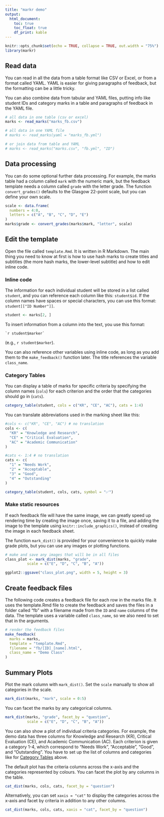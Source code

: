---
title: "markr demo"
output: 
  html_document:
    toc: true
    toc_float: true
    df_print: kable
---

```{r setup, include=FALSE}
knitr::opts_chunk$set(echo = TRUE, collapse = TRUE, out.width = "75%")
library(markr)
```

## Read data

You can read in all the data from a table format like CSV or Excel, or from a format called YAML. YAML is easier for giving paragraphs of feedback, but the formatting can be a little tricky.

You can also combine data from tabular and YAML files, putting info like student IDs and category marks in a table and paragraphs of feedback in the YAML file.

```{r}
# all data in one table (csv or excel)
marks <- read_marks("marks_fb.csv")

# all data in one YAML file
# marks <- read_marks(yaml = "marks_fb.yml")

# or join data from table and YAML
# marks <- read_marks("marks.csv", "fb.yml", "ID")
```


## Data processing 

You can do some optional further data processing. For example, the marks table had a column called `mark` with the numeric mark, but the feedback template needs a column called `grade` with the letter grade. The function `convert_grades()` defaults to the Glasgow 22-point scale, but you can define your own scale.

```{r}
scale <- data.frame(
  numbers = 4:0,
  letters = c("A", "B", "C", "D", "E")
)
marks$grade <- convert_grades(marks$mark, "letter", scale)
```

## Edit the template

Open the file called `template.Rmd`. It is written in R Markdown. The main thing you need to know at first is how to use hash marks to create titles and subtitles (the more hash marks, the lower-level subtitle) and how to edit inline code.

### Inline code

The information for each individual student will be stored in a list called `student`, and you can reference each column like this: `student$id`. If the column names have spaces or special characters, you can use this format: `student[["ID Number"]]`.

```{r, echo = FALSE}
student <- marks[2, ]
```

To insert information from a column into the text, you use this format: 
<!-- the next line makes this look correct when this document is knit to HTML -->
```
`r student$marker`
```
<!-- the next line shows how it should look in the Rmd file -->
(e.g., `r student$marker`).

You can also reference other variables using inline code, as long as you add them to the `make_feedback()` function later. The title references the variable `class_name`.


### Category Tables

You can display a table of marks for specific criteria by specifying the column names (`cols`) for each criterion and the order that the categories should go in (`cats`).

```{r}
category_table(student, cols = c("KR", "CE", "AC"), cats = 1:4)
```

You can translate abbreviations used in the marking sheet like this:

```{r}
#cols <- c("KR", "CE", "AC") # no translation
cols <- c(
  "KR" = "Knowledge and Research",
  "CE" = "Critical Evaluation",
  "AC" = "Academic Communication"
)

#cats <- 1:4 # no translation
cats <- c(
  "1" = "Needs Work",
  "2" = "Acceptable",
  "3" = "Good",
  "4" = "Outstanding"
)

category_table(student, cols, cats, symbol = "✅")
```

### Make static resources

If each feedback file will have the same image, we can greatly speed up rendering time by creating the image once, saving it to a file, and adding the image to the template using `knitr::include_graphics()`, instead of creating the image in each feedback sheet.

The function `mark_dist()` is provided for your convenience to quickly make grade plots, but you can use any images or plotting functions.

```{r}
# make and save any images that will be in all files
class_plot <- mark_dist(marks, "grade", 
          scale = c("E", "D", "C", "B", "A"))

ggplot2::ggsave("class_plot.png", width = 5, height = 3)
```

## Create feedback files

The following code creates a feedback file for each row in the marks file. It uses the template.Rmd file to create the feedback and saves the files in a folder called "fb" with a filename made from the `ID` and `name` columns of the data. The template uses a variable called `class_name`, so we also need to set that in the arguments.

```{r}
# render the feedback files
make_feedback(
  marks = marks,
  template = "template.Rmd",
  filename = "fb/[ID]_[name].html",
  class_name = "Demo Class"
)
```

## Summary Plots

Plot the mark column with `mark_dist()`. Set the `scale` manually to show all categories in the scale.

```{r}
mark_dist(marks, "mark", scale = 0:5)
```

You can facet the marks by any categorical columns.

```{r}
mark_dist(marks, "grade", facet_by = "question", 
          scale = c("E", "D", "C", "B", "A"))
```

You can also show a plot of individual criteria categories. For example, the demo data has three columns for Knowledge and Research (KR), Critical Evaluation (CE), and Academic Communication (AC). Each criterion is given a category 1-4, which correspond to "Needs Work", "Acceptable", "Good", and "Outstanding". You have to set up the list of columns and categories like for [Category Tables](#Category_Tables) above.

The default plot has the criteria columns across the x-axis and the categories represented by colours. You can facet the plot by any columns in the table.

```{r}
cat_dist(marks, cols, cats, facet_by = "question")
```

Alternatively, you can set `xaxis = "cat"` to display the categories across the x-axis and facet by criteria in addition to any other columns.

```{r}
cat_dist(marks, cols, cats, xaxis = "cat", facet_by = "question")
```

